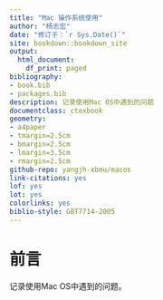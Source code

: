 ```yaml
---
title: "Mac 操作系统使用"
author: "杨志宏"
date: "修订于：`r Sys.Date()`"
site: bookdown::bookdown_site
output:
  html_document:
    df_print: paged
bibliography:
- book.bib
- packages.bib
description: 记录使用Mac OS中遇到的问题
documentclass: ctexbook
geometry:
- a4paper
- tmargin=2.5cm
- bmargin=2.5cm
- lmargin=3.5cm
- rmargin=2.5cm
github-repo: yangjh-xbmu/macos
link-citations: yes
lof: yes
lot: yes
colorlinks: yes
biblio-style: GBT7714-2005
---
```


# 前言 {-}

记录使用Mac OS中遇到的问题。
